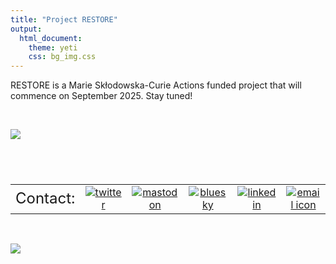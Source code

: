 ```yaml
---
title: "Project RESTORE"
output:
  html_document:
    theme: yeti
    css: bg_img.css
---
```


RESTORE is a Marie Skłodowska-Curie Actions funded project that will commence on September 2025. Stay tuned!

<br>

<img align="center" src="/files/RESTORE_logo.jpg">

 <br>
---

|         |        |        |        |        |        |
|--------:|:------:|:------:|:------:|:------:|:------:|  
|<font size="5">Contact:|[![twitter](/files/twitterLogo.png)](https://twitter.com/phivph)|[![mastodon](/files/mastodonLogo.png)](https://mastodon.social/@phivph)|[![bluesky](/files/blueskyLogo.png)](https://bsky.app/profile/phivph.bsky.social)|[![linkedin](/files/linkedInLogo.png)](https://www.linkedin.com/in/phivos-phylactou-137113176/)|[![email icon](/files/emailLogo.png)](mailto:pp.phylactou@edu.cut.ac.cy)|

<br>



<img align="center" src="/files/mylogo_long.png">